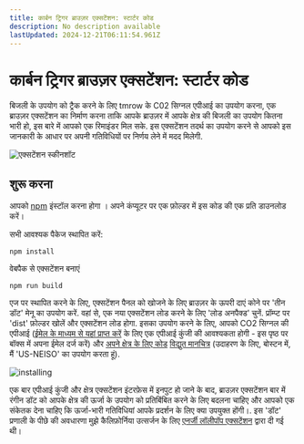 ```yaml
---
title: कार्बन ट्रिगर ब्राउज़र एक्सटेंशन: स्टार्टर कोड
description: No description available
lastUpdated: 2024-12-21T06:11:54.961Z
---
```


# कार्बन ट्रिगर ब्राउज़र एक्सटेंशन: स्टार्टर कोड

बिजली के उपयोग को ट्रैक करने के लिए tmrow के C02 सिग्नल एपीआई का उपयोग करना, एक ब्राउज़र एक्सटेंशन का निर्माण करना ताकि आपके ब्राउज़र में आपके क्षेत्र की बिजली का उपयोग कितना भारी हो, इस बारे में आपको एक रिमाइंडर मिल सके. इस एक्सटेंशन तदर्थ का उपयोग करने से आपको इस जानकारी के आधार पर अपनी गतिविधियों पर निर्णय लेने में मदद मिलेगी.

![एक्सटेंशन स्कीनशॉट ](../../extension-screenshot.png)

## शुरू करना

आपको [npm](https://npmjs.com) इंस्टॉल करना होगा । अपने कंप्यूटर पर एक फ़ोल्डर में इस कोड की एक प्रति डाउनलोड करें।

सभी आवश्यक पैकेज स्थापित करें:

```
npm install
```

वेबपैक से एक्सटेंशन बनाएं

```
npm run build
```

एज पर स्थापित करने के लिए, एक्सटेंशन पैनल को खोजने के लिए ब्राउज़र के ऊपरी दाएं कोने पर 'तीन डॉट' मेनू का उपयोग करें. वहां से, एक नया एक्सटेंशन लोड करने के लिए 'लोड अनपैक्ड' चुनें. प्रॉम्प्ट पर 'dist' फ़ोल्डर खोलें और एक्सटेंशन लोड होगा. इसका उपयोग करने के लिए, आपको CO2 सिग्नल की एपीआई ([ईमेल के माध्यम से यहां प्राप्त करें](https://www.co2snal.com/) के लिए एक एपीआई कुंजी की आवश्यकता होगी - इस पृष्ठ पर बॉक्स में अपना ईमेल दर्ज करें) और [अपने क्षेत्र के लिए कोड](http://api.electricitymap.org/v3/zones) [विद्युत मानचित्र](https://www.electricitymap.org/map) (उदाहरण के लिए, बोस्टन में, मैं 'US-NEISO' का उपयोग करता हूं).

![installing](../../install-on-edge.png)

एक बार एपीआई कुंजी और क्षेत्र एक्सटेंशन इंटरफ़ेस में इनपुट हो जाने के बाद, ब्राउज़र एक्सटेंशन बार में रंगीन डॉट को आपके क्षेत्र की ऊर्जा के उपयोग को प्रतिबिंबित करने के लिए बदलना चाहिए और आपको एक संकेतक देना चाहिए कि ऊर्जा-भारी गतिविधियां आपके प्रदर्शन के लिए क्या उपयुक्त होंगी।. इस 'डॉट' प्रणाली के पीछे की अवधारणा मुझे कैलिफ़ोर्निया उत्सर्जन के लिए [एनर्जी लॉलीपॉप एक्सटेंशन](https://energylollipop.com/) द्वारा दी गई थी।

